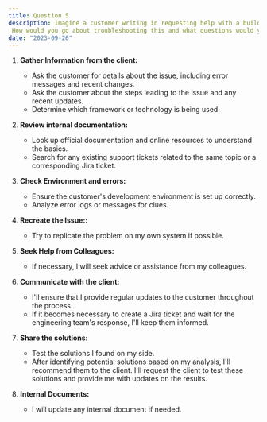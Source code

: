 ```yaml
---
title: Question 5
description: Imagine a customer writing in requesting help with a build issue on a framework or technology that you've not seen before.
 How would you go about troubleshooting this and what questions would you ask the customer to understand the situation better?
date: "2023-09-26"
---
```


1.  **Gather Information from the client:**
    - Ask the customer for details about the issue, including error messages and recent changes.
    - Ask the customer about the steps leading to the issue and any recent updates.
    - Determine which framework or technology is being used.

2.  **Review internal documentation:**
    - Look up official documentation and online resources to understand the basics.
    - Search for any existing support tickets related to the same topic or a corresponding Jira ticket.

3.  **Check Environment and errors:**
    - Ensure the customer's development environment is set up correctly.
    - Analyze error logs or messages for clues.

4.  **Recreate the Issue::**
    -  Try to replicate the problem on my own system if possible.

5.  **Seek Help from Colleagues:**
    -  If necessary, I will seek advice or assistance from my colleagues.
    
6.  **Communicate with the client:**
    -  I'll ensure that I provide regular updates to the customer throughout the process. 
    -  If it becomes necessary to create a Jira ticket and wait for the engineering team's response, I'll keep them informed.

7.  **Share the solutions:**
    -  Test the solutions I found on my side.
    -  After identifying potential solutions based on my analysis, I'll recommend them to the client. 
    I'll request the client to test these solutions and provide me with updates on the results.

8.  **Internal Documents:**
    - I will update any internal document if needed.
